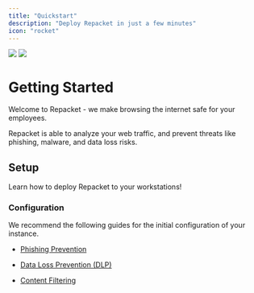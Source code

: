 ```yaml
---
title: "Quickstart"
description: "Deploy Repacket in just a few minutes"
icon: "rocket"
---
```


<Frame>
  <img className="block dark:hidden" src="images/1.png" />

  <img className="hidden dark:block" src="images/1.png" />
</Frame>

# Getting Started

Welcome to Repacket - we make browsing the internet safe for your employees. 

Repacket is able to analyze your web traffic, and prevent threats like phishing, malware, and data loss risks.&#x20;

## Setup

Learn how to deploy Repacket to your workstations!

  <CardGroup cols={1}>
    <Card title="Windows Setup" icon="windows" href="/setup/windows" />
    <Card title="MacOS Setup" icon="apple" href="/setup/macos" />
  </CardGroup>

### Configuration

We recommend the following guides for the initial configuration of your instance.

* [Phishing Prevention](/modules/phishing-prevention)

* [Data Loss Prevention (DLP)](/modules/dlp)

* [Content Filtering](/modules/content-filtering)
